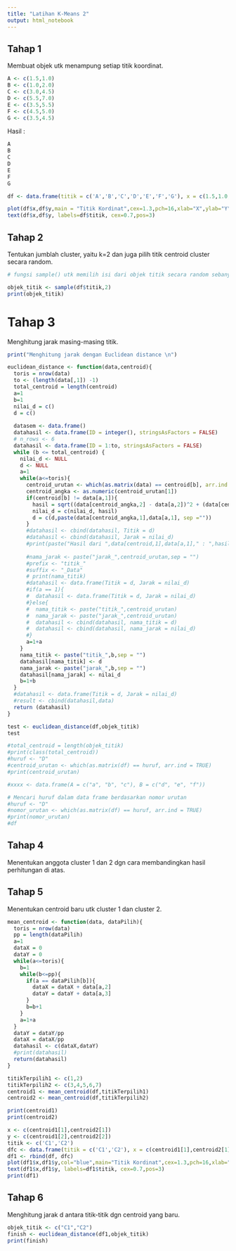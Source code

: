 ```yaml
---
title: "Latihan K-Means 2"
output: html_notebook
---
```


## Tahap 1
Membuat objek utk menampung setiap titik koordinat.
```r
A <- c(1.5,1.0)
B <- c(1.0,2.0)
C <- c(3.0,4.5)
D <- c(5.5,7.0)
E <- c(3.5,5.5)
F <- c(4.5,5.0)
G <- c(3.5,4.5)
```
Hasil :
```r
A
B
C
D
E
F
G
```
```r
df <- data.frame(titik = c('A','B','C','D','E','F','G'), x = c(1.5,1.0,3.0,5.5,3.5,4.5,3.5), y = c(1.0,2.0,4.5,7.0,5.5,5.0,4.5))
```

```r
plot(df$x,df$y,main = "Titik Kordinat",cex=1.3,pch=16,xlab="X",ylab="Y")
text(df$x,df$y, labels=df$titik, cex=0.7,pos=3)
```
## Tahap 2
Tentukan jumblah cluster, yaitu k=2 dan juga pilih titik centroid cluster secara random.
```r
# fungsi sample() utk memilih isi dari objek titik secara random sebanyak K buah.

objek_titik <- sample(df$titik,2)
print(objek_titik)
```
# Tahap 3
Menghitung jarak masing-masing titik.
```r

print("Menghitung jarak dengan Euclidean distance \n")

euclidean_distance <- function(data,centroid){
  toris = nrow(data)
  to <- (length(data[,1]) -1)
  total_centroid = length(centroid)
  a=1
  b=1
  nilai_d = c()
  d = c()
  
  datasem <- data.frame()
  datahasil <- data.frame(ID = integer(), stringsAsFactors = FALSE)
  # n_rows <- 6
  datahasil <- data.frame(ID = 1:to, stringsAsFactors = FALSE)
  while (b <= total_centroid) {
    nilai_d <- NULL
    d <- NULL
    a=1
    while(a<=toris){
      centroid_urutan <- which(as.matrix(data) == centroid[b], arr.ind = TRUE)
      centroid_angka <- as.numeric(centroid_urutan[1])
      if(centroid[b] != data[a,1]){
        hasil = sqrt((data[centroid_angka,2] - data[a,2])^2 + (data[centroid_angka,3]-data[a,3])^2)
        nilai_d = c(nilai_d, hasil)
        d = c(d,paste(data[centroid_angka,1],data[a,1], sep =""))
      }
      #datahasil <- cbind(datahasil, Titik = d)
      #datahasil <- cbind(datahasil, Jarak = nilai_d)
      #print(paste("Hasil dari ",data[centroid,1],data[a,1]," : ",hasil,sep=""))
      
      #nama_jarak <- paste("jarak_",centroid_urutan,sep = "")
      #prefix <- "titik_"
      #suffix <- "_Data"
      # print(nama_titik)
      #datahasil <- data.frame(Titik = d, Jarak = nilai_d)
      #if(a == 1){
      #  datahasil <- data.frame(Titik = d, Jarak = nilai_d)
      #}else{
      #  nama_titik <- paste("titik_",centroid_urutan)
      #  nama_jarak <- paste("jarak_",centroid_urutan)
      #  datahasil <- cbind(datahasil, nama_titik = d)
      #  datahasil <- cbind(datahasil, nama_jarak = nilai_d)
      #}
      a=1+a
    }
    nama_titik <- paste("titik_",b,sep = "")
    datahasil[nama_titik] <- d
    nama_jarak <- paste("jarak_",b,sep = "")
    datahasil[nama_jarak] <- nilai_d
    b=1+b
  }
  #datahasil <- data.frame(Titik = d, Jarak = nilai_d)
  #result <- cbind(datahasil,data)
  return (datahasil)
}
```
```r
test <- euclidean_distance(df,objek_titik)
test

#total_centroid = length(objek_titik)
#print(class(total_centroid))
#huruf <- "D"
#centroid_urutan <- which(as.matrix(df) == huruf, arr.ind = TRUE)
#print(centroid_urutan)

#xxxx <- data.frame(A = c("a", "b", "c"), B = c("d", "e", "f"))

# Mencari huruf dalam data frame berdasarkan nomor urutan
#huruf <- "D"
#nomor_urutan <- which(as.matrix(df) == huruf, arr.ind = TRUE)
#print(nomor_urutan)
#df
```
## Tahap 4
Menentukan anggota cluster 1 dan 2 dgn cara membandingkan hasil perhitungan di atas.

## Tahap 5
Menentukan centroid baru utk cluster 1 dan cluster 2.
```r

mean_centroid <- function(data, dataPilih){
  toris = nrow(data)
  pp = length(dataPilih)
  a=1
  dataX = 0
  dataY = 0
  while(a<=toris){
    b=1
    while(b<=pp){
      if(a == dataPilih[b]){
        dataX = dataX + data[a,2]
        dataY = dataY + data[a,3]
      }
      b=b+1
    }
    a=1+a
  }
  dataY = dataY/pp
  dataX = dataX/pp
  datahasil <- c(dataX,dataY)
  #print(datahasil)
  return(datahasil)
}
```


```r
titikTerpilih1 <- c(1,2)
titikTerpilih2 <- c(3,4,5,6,7)
centroid1 <- mean_centroid(df,titikTerpilih1)
centroid2 <- mean_centroid(df,titikTerpilih2)

print(centroid1)
print(centroid2)

x <- c(centroid1[1],centroid2[1])
y <- c(centroid1[2],centroid2[2])
titik <- c('C1','C2')
dfc <- data.frame(titik = c('C1','C2'), x = c(centroid1[1],centroid2[1]), y = c(centroid1[2],centroid2[2]))
df1 <- rbind(df, dfc)
plot(df1$x,df1$y,col="blue",main="Titik Kordinat",cex=1.3,pch=16,xlab="X",ylab="Y")
text(df1$x,df1$y, labels=df1$titik, cex=0.7,pos=3)
print(df1)
```

## Tahap 6 
Menghitung jarak d antara titik-titik dgn centroid yang baru.

```r
objek_titik <- c("C1","C2")
finish <- euclidean_distance(df1,objek_titik)
print(finish)
```











































